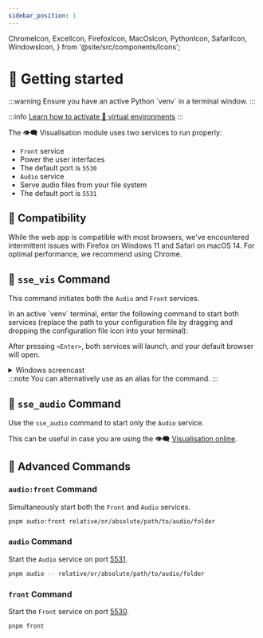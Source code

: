 ```yaml
---
sidebar_position: 1
---
```


  ChromeIcon,
  ExcelIcon,
  FirefoxIcon,
  MacOsIcon,
  PythonIcon,
  SafariIcon,
  WindowsIcon,
} from '@site/src/components/Icons';

# 🏃 Getting started

<Fragment>
  :::warning
  Ensure you have an active <PythonIcon /> Python `venv` in a terminal window.
  :::

</Fragment>

:::info
[Learn how to activate 🔮 virtual
environments](../../../installation/application/#-virtual-environment)
:::

The 👁️‍🗨️ Visualisation module uses two services to run properly:

- `Front` service
- Power the user interfaces
- The default port is `5530`
- `Audio` service
- Serve audio files from your file system
- The default port is `5531`

## 🔗 Compatibility

<Fragment>
  While the web app is compatible with most browsers, we've encountered
  intermittent issues with <FirefoxIcon /> Firefox on <WindowsIcon /> Windows 11
  and <SafariIcon /> Safari on <MacOsIcon /> macOS 14. For optimal performance,
  we recommend using <ChromeIcon /> Chrome.
</Fragment>

## 🔧 `sse_vis` Command

This command initiates both the `Audio` and `Front` services.

<Fragment>
  In an active `venv` terminal, enter the following command to start both
  services (replace the path to your configuration file by dragging and dropping
  the <ExcelIcon /> configuration file icon into your terminal):
</Fragment>

<VisCommandBlock />

After pressing `<Enter>`, both services will launch, and your default browser
will open.

<details>
  <summary>
    <WindowsIcon /> Windows screencast
  </summary>
  <ReactPlayer
    controls
    loop
    url="/screencasts/visualisation_windows.mp4"
  />
</details>

<Fragment>
  :::note
  You can alternatively use <VizCommandInline /> as an alias
  for the <VisCommandInline /> command.
  :::

</Fragment>

## 🔧 `sse_audio` Command

Use the `sse_audio` command to start only the `Audio` service.

This can be useful in case you are using the 👁️‍🗨️ [Visualisation online](../../../extras/visualisation-online).

<AudioCommandBlock />

## 🔧 Advanced Commands

### `audio:front` Command

Simultaneously start both the `Front` and `Audio` services.

```bash
pnpm audio:front relative/or/absolute/path/to/audio/folder
```

### `audio` Command

Start the `Audio` service on port [5531](http://localhost:5531).

```bash
pnpm audio -- relative/or/absolute/path/to/audio/folder
```

### `front` Command

Start the `Front` service on port [5530](http://localhost:5530).

```bash
pnpm front
```
